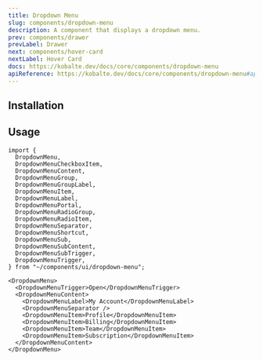 ```yaml
---
title: Dropdown Menu
slug: components/dropdown-menu
description: A component that displays a dropdown menu.
prev: components/drawer
prevLabel: Drawer
next: components/hover-card
nextLabel: Hover Card
docs: https://kobalte.dev/docs/core/components/dropdown-menu
apiReference: https://kobalte.dev/docs/core/components/dropdown-menu#api-reference
---
```



<PreviewTabs demoCode={DropdownMenuDemoCode}>
  <DropdownMenuDemo client:only="solid-js" />
</PreviewTabs>

## Installation

<InstallationTabs name="dropdown-menu" code={DropdownMenuCode} />

## Usage

```tsx
import {
  DropdownMenu,
  DropdownMenuCheckboxItem,
  DropdownMenuContent,
  DropdownMenuGroup,
  DropdownMenuGroupLabel,
  DropdownMenuItem,
  DropdownMenuLabel,
  DropdownMenuPortal,
  DropdownMenuRadioGroup,
  DropdownMenuRadioItem,
  DropdownMenuSeparator,
  DropdownMenuShortcut,
  DropdownMenuSub,
  DropdownMenuSubContent,
  DropdownMenuSubTrigger,
  DropdownMenuTrigger,
} from "~/components/ui/dropdown-menu";
```

```tsx
<DropdownMenu>
  <DropdownMenuTrigger>Open</DropdownMenuTrigger>
  <DropdownMenuContent>
    <DropdownMenuLabel>My Account</DropdownMenuLabel>
    <DropdownMenuSeparator />
    <DropdownMenuItem>Profile</DropdownMenuItem>
    <DropdownMenuItem>Billing</DropdownMenuItem>
    <DropdownMenuItem>Team</DropdownMenuItem>
    <DropdownMenuItem>Subscription</DropdownMenuItem>
  </DropdownMenuContent>
</DropdownMenu>
```
